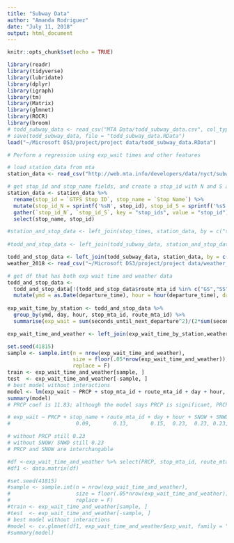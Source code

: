 ```yaml
---
title: "Subway Data"
author: "Amanda Rodriguez"
date: "July 11, 2018"
output: html_document
---
```


```r
knitr::opts_chunk$set(echo = TRUE)
```
```r
library(readr)
library(tidyverse)
library(lubridate)
library(dplyr)
library(igraph)
library(tm)
library(Matrix)
library(glmnet)
library(ROCR)
library(broom)
# todd_subway_data <- read_csv("MTA Data/todd_subway_data.csv", col_types = cols(route_mta_id = col_factor(levels = NULL)))
# save(todd_subway_data, file = "todd_subway_data.RData")
load("~/Microsoft DS3/project/project data/todd_subway_data.RData")
```

```r
# Perform a regression using exp_wait times and other features

# load station_data from mta
station_data <- read_csv("http://web.mta.info/developers/data/nyct/subway/Stations.csv")

# get stop_id and stop_name fields, and create a stop_id with N and S appended
station_data <- station_data %>% 
  rename(stop_id = `GTFS Stop ID`, stop_name = `Stop Name`) %>%
  mutate(stop_id_N = sprintf('%sN', stop_id), stop_id_S = sprintf('%sS', stop_id)) %>%
  gather(`stop_id_N`, `stop_id_S`, key = "stop_ids", value = "stop_id") %>%
  select(stop_name, stop_id)

#station_and_stop_data <- left_join(stop_times, station_data, by = c("stop_id" = "stop_id"))
 
#todd_and_stop_data <- left_join(todd_subway_data, station_and_stop_data, by = c("stop_mta_id" = "stop_id"))

todd_and_stop_data <- left_join(todd_subway_data, station_data, by = c("stop_mta_id" = "stop_id"))
weather_2018 <- read_csv("~/Microsoft DS3/project/project data/weather_2018.csv") %>% select(DATE, PRCP, SNOW, SNWD, TMAX, TMIN)
```

```r
# get df that has both exp wait time and weather data
todd_and_stop_data <- 
  todd_and_stop_data[!(todd_and_stop_data$route_mta_id %in% c("GS","SS","FS","H","SI")), ] %>%
  mutate(ymd = as.Date(departure_time), hour = hour(departure_time), day = wday(departure_time, label = TRUE))
  
exp_wait_time_by_station <- todd_and_stop_data %>% 
  group_by(ymd, day, hour, stop_mta_id, route_mta_id) %>% 
  summarise(exp_wait = sum(seconds_until_next_departure^2)/(2*sum(seconds_until_next_departure)))

exp_wait_time_and_weather <- left_join(exp_wait_time_by_station,weather_2018, by = c("ymd" = "DATE"))

```

```r
set.seed(41815)
sample <- sample.int(n = nrow(exp_wait_time_and_weather), 
                     size = floor(.05*nrow(exp_wait_time_and_weather)), 
                     replace = F)
train <- exp_wait_time_and_weather[sample, ]
test  <- exp_wait_time_and_weather[-sample, ]
# best model without interactions
model <- lm(exp_wait ~ PRCP + stop_mta_id + route_mta_id + day + hour, train) 
summary(model)
# PRCP coef is 11.83; although the model says PRCP is significant, PRCP only increases exp wait time by roughly 12 seconds

# exp_wait ~ PRCP + stop_name + route_mta_id + day + hour + SNOW + SNWD + TMIN
#                     0.09,       0.13,       0.15,  0.23,  0.23, 0.23, 0.23

# without PRCP still 0.23 
# without SNOW/ SNWD still 0.23 
# PRCP and SNOW are interchangable
```

```r
#df <-exp_wait_time_and_weather %>% select(PRCP, stop_mta_id, route_mta_id, day, hour)
#df1 <- data.matrix(df)

#set.seed(41815)
#sample <- sample.int(n = nrow(exp_wait_time_and_weather), 
#                     size = floor(.05*nrow(exp_wait_time_and_weather)), 
#                     replace = F)
#train <- exp_wait_time_and_weather[sample, ]
#test  <- exp_wait_time_and_weather[-sample, ]
# best model without interactions
#model <- cv.glmnet(df1, exp_wait_time_and_weather$exp_wait, family = "binomial") 
#summary(model)
```